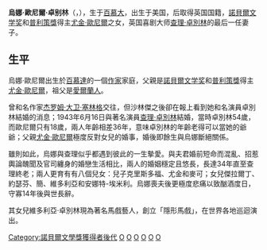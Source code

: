 {{unreferenced|time=2014-03-08T14:54:34+00:00}}
{{noteTA
|1=zh-cn:奥尼尔;zh-tw:歐尼爾;zh-hk:奧尼爾
|2=zh-hans:司密斯;zh-tw:史密斯;zh-hk:史密夫}}
{{艺人
| name = Oona, Lady Chaplin<br>卓別林夫人
| type = 女演员
| image = Oona O'Neill - 1943.jpg
| imagesize = 250px
| 国籍 = {{USA}}（1925–1954）<br>{{UK}}（1954–1991）
| birthname = Oona O'Neill
| 出生日期 = 1925年5月14日
| 出生地点 = {{BER}}{{link-en|沃維克堂區|Warwick Parish}}
| 逝世日期 = 1991年9月27日（66岁）
| 逝世地点 = {{SUI}}[[沃州|沃州]][[沃韋上科爾西耶|沃韋上科爾西耶]]
| 父母 = [[尤金·歐尼爾|尤金·歐尼爾]]<br>{{le|阿格尼絲·博爾頓|Agnes Boulton}}
| 儿女 = {{le|杰拉丁妮·卓別林|Geraldine Chaplin}}<br>{{le|麥可·卓別林|Michael Chaplin (actor)}}<br>{{le|約瑟芬·卓別林|Josephine Chaplin}}<br>{{le|維多利亞·卓別林|Victoria Chaplin}}<br>{{le|尤金·卓別林|Eugene Chaplin}}<br>珍·卓別林<br>安妮特·卓別林<br>{{le|克里斯多福·卓別林|Christopher Chaplin}}
| 配偶 = [[查理·卓別林|查理·卓別林]]<br>（1943–1977喪夫）
}}

'''烏娜·歐尼爾·卓别林'''（{{lang-en|Oona O'Neill Chaplin, Lady Chaplin}}，{{bd|1925年|5月14日|1991年|9月27日|catIdx=O}}），生于[[百慕大|百慕大]]，出生于美国，后取得英国国籍，[[諾貝爾文学奖|諾貝爾文学奖]]和[[普利策獎|普利策獎]]得主[[尤金·歐尼爾|尤金·歐尼爾]]之女，英国喜剧大师[[查理·卓別林|查理·卓別林]]的最后一任妻子。

==生平== 
烏娜·歐尼爾出生於[[百慕達|百慕達]]的一個[[作家|作家]]家庭，父親是[[諾貝爾文学奖|諾貝爾文学奖]]和[[普利策獎|普利策獎]]得主[[尤金·歐尼爾|尤金·歐尼爾]]，祖父是[[愛爾蘭人|愛爾蘭人]]。

曾和名作家[[杰罗姆·大卫·塞林格|杰罗姆·大卫·塞林格]]交往，但沙林傑之後卻在報上看到她和名演員卓別林結婚的消息；1943年6月16日與著名演員[[查理·卓別林|查理·卓別林]]結婚，當時卓別林54歲，而歐尼爾只有18歲，兩人年齡相差36年，意味卓別林的年齡老得可以當她的爺爺；父親[[尤金·歐尼爾|尤金·歐尼爾]]極度反對女兒的婚事，婚後即餘生與烏娜斷絕關係。

雖則如此，烏娜與查理似乎都遇到彼此的一生摰愛。與夫君婚前短命而混亂、招惹輿論醜聞及官司纏身的婚戀生活相比，兩人的婚姻穩定且悠長，長達34年直至查理終老；兩人更育有有八個兒女：兒子克里斯多福、尤金和麥可；女兒傑拉爾丁、約瑟芬、簡、維多利亞和安娜特-埃米利。烏娜喪夫後更極度悲痛以致酗酒度日，守寡14年後與世長辭。

其女兒維多利亞·卓別林現為著名馬戲藝人，創立「隱形馬戲」，在世界各地巡迴演出。

{{卓别林家族|state=collapsed}}
{{Authority control}}
{{英國人小作品}}
[[Category:諾貝爾文學獎獲得者後代|Category:諾貝爾文學獎獲得者後代]] 
[[Category:卓别林家族|O]] 
[[Category:百慕達人|O]]
[[Category:新泽西州人|O]]
[[Category:愛爾蘭裔美國人|O]] 
[[Category:归化英国公民的美国人|O]]
[[Category:愛爾蘭裔英國人|O]]